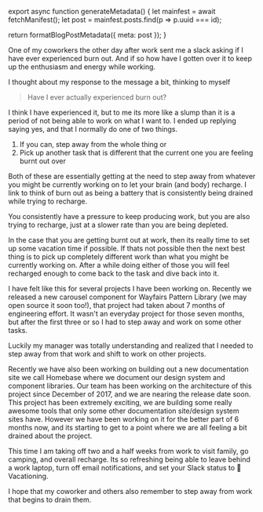 

export async function generateMetadata() {
  let mainfest = await fetchManifest();
  let post = mainfest.posts.find(p => p.uuid === id);

  return formatBlogPostMetadata({ meta: post });
}

<BlogPage id={id}>

One of my coworkers the other day after work sent me a slack asking if I have
ever experienced burn out. And if so how have I gotten over it to keep up the
enthusiasm and energy while working.

I thought about my response to the message a bit, thinking to myself

> Have I ever actually experienced burn out?

I think I have experienced it, but to me its more like a slump than it is a
period of not being able to work on what I want to. I ended up replying saying
yes, and that I normally do one of two things.

1. If you can, step away from the whole thing or
2. Pick up another task that is different that the current one you are feeling
   burnt out over

Both of these are essentially getting at the need to step away from whatever you
might be currently working on to let your brain (and body) recharge. I link to
think of burn out as being a battery that is consistently being drained while
trying to recharge.

You consistently have a pressure to keep producing work, but you are also trying
to recharge, just at a slower rate than you are being depleted.

In the case that you are getting burnt out at work, then its really time to set
up some vacation time if possible. If thats not possible then the next best
thing is to pick up completely different work than what you might be currently
working on. After a while doing either of those you will feel recharged enough
to come back to the task and dive back into it.

I have felt like this for several projects I have been working on. Recently we
released a new carousel component for Wayfairs Pattern Library (we may open
source it soon too!), that project had taken about 7 months of engineering
effort. It wasn't an everyday project for those seven months, but after the
first three or so I had to step away and work on some other tasks.

Luckily my manager was totally understanding and realized that I needed to step
away from that work and shift to work on other projects.

Recently we have also been working on building out a new documentation site we
call Homebase where we document our design system and component libraries. Our
team has been working on the architecture of this project since December of
2017, and we are nearing the release date soon. This project has been extremely
exciting, we are building some really awesome tools that only some other
documentation site/design system sites have. However we have been working on it
for the better part of 6 months now, and its starting to get to a point where we
are all feeling a bit drained about the project.

This time I am taking off two and a half weeks from work to visit family, go
camping, and overall recharge. Its so refreshing being able to leave behind a
work laptop, turn off email notifications, and set your Slack status to 🌴
Vacationing.

I hope that my coworker and others also remember to step away from work that
begins to drain them.


</BlogPage>